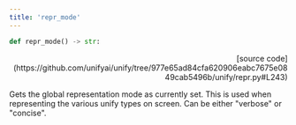```yaml
---
title: 'repr_mode'
---
```


```python
def repr_mode() -> str:
```

<p align="right">[source code](https://github.com/unifyai/unify/tree/977e65ad84cfa620906eabc7675e0849cab5496b/unify/repr.py#L243)</p>

Gets the global representation mode as currently set. This is used when representing
the various unify types on screen. Can be either "verbose" or "concise".